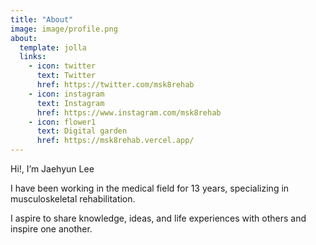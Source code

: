 ```yaml
---
title: "About"
image: image/profile.png
about: 
  template: jolla
  links:
    - icon: twitter
      text: Twitter
      href: https://twitter.com/msk8rehab
    - icon: instagram
      text: Instagram
      href: https://www.instagram.com/msk8rehab
    - icon: flower1
      text: Digital garden
      href: https://msk8rehab.vercel.app/
---
```


Hi!, I'm Jaehyun Lee

I have been working in the medical field for 13 years, specializing in musculoskeletal rehabilitation.

I aspire to share knowledge, ideas, and life experiences with others and inspire one another.
